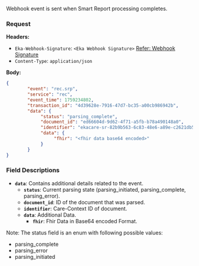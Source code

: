Webhook event is sent when Smart Report processing completes.
### Request
**Headers:**

- `Eka-Webhook-Signature`: `<Eka Webhook Signature>`  [Refer: Webhook Signature](/api-reference/connect/webhooks/webhook-signature)
- `Content-Type`: `application/json`

**Body:**

```json
{
        "event": "rec.srp",
        "service": "rec",
        "event_time": 1759234802,
        "transaction_id": "4d39628e-7916-47d7-bc35-a00cb986942b",
        "data": {
             "status": "parsing_complete",
             "document_id": "ed66604d-9d62-4f71-a5fb-b78a490148a0",
             "identifier": "ekacare-sr-82b9b563-6c83-48e6-a89e-c2621db5599a",
             "data": {
                  "fhir": "<fhir data base64 encoded>"
             }
        }
}
```
### Field Descriptions

- **`data`**: Contains additional details related to the event.
    - **`status`**: Current parsing state (parsing_initiated, parsing_complete, parsing_error).
    - **`document_id`**: ID of the document that was parsed.
    - **`identifier`**: Care-Context ID of document.
    - **`data`**: Additional Data.
        - **`fhir`**: Fhir Data in Base64 encoded Format.

Note: The status field is an enum with following possible values:
 - parsing_complete
 - parsing_error
 - parsing_initiated